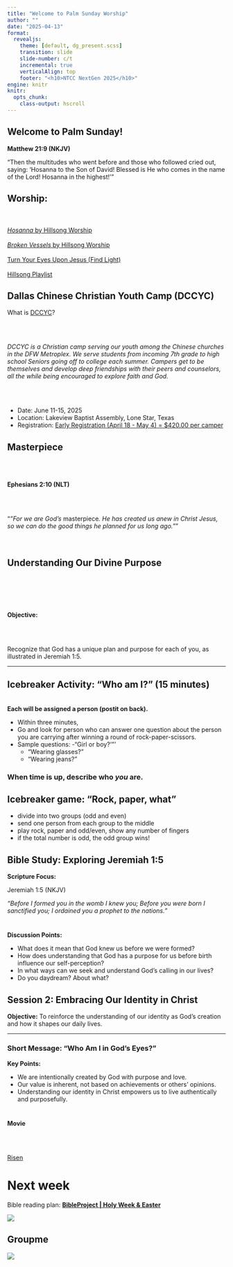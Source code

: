 ---
title: "Welcome to Palm Sunday Worship"
author: ""
date: "2025-04-13"
format:
  revealjs:
    theme: [default, dg_present.scss]
    transition: slide
    slide-number: c/t
    incremental: true
    verticalAlign: top
    footer: "<h10>NTCC NextGen 2025</h10>"
engine: knitr
knitr:
  opts_chunk: 
    class-output: hscroll
---

## Welcome to Palm Sunday! {background-image="images/palmtree.jpg"}

**Matthew 21:9 (NKJV)**

"Then the multitudes who went before and those who followed cried out, saying: 'Hosanna to the Son of David! Blessed is He who comes in the name of the Lord! Hosanna in the highest!'"

## Worship:

\
\
[*Hosanna* by Hillsong Worship](https://www.youtube.com/watch?v=hnMevXQutyE)\
\
[*Broken Vessels* by Hillsong Worship](https://www.youtube.com/watch?v=fiyYoe678yI)\
\
[Turn Your Eyes Upon Jesus (Find Light)](https://www.youtube.com/watch?v=6FtRKKQ7IjM&list=PLTnuUe-aRkQ7qy_jT9LE8rGhxePlBUUCL&index=2)\
\
[Hillsong Playlist](https://www.youtube.com/playlist?list=PLTnuUe-aRkQ7qy_jT9LE8rGhxePlBUUCL)

## Dallas Chinese Christian Youth Camp (DCCYC)

What is [DCCYC](https://www.dccyc.org/)?

\
\

*DCCYC is a Christian camp serving our youth among the Chinese churches in the DFW Metroplex. We serve students from incoming 7th grade to high school Seniors going off to college each summer. Campers get to be themselves and develop deep friendships with their peers and counselors, all the while being encouraged to explore faith and God.*

\
\

-   Date: June 11-15, 2025
-   Location: Lakeview Baptist Assembly, Lone Star, Texas
-   Registration: [Early Registration (April 18 - May 4) = \$420.00 per camper](https://www.dccyc.org/register-706291-145819.html)

## Masterpiece

\
\

**Ephesians 2:10 (NLT)**

\
\

"*"For we are God’s* masterpiece*. He has created us anew in Christ Jesus, so we can do the good things he planned for us long ago."*"\
\
\

## Understanding Our Divine Purpose

\
\
\
\

**Objective:**

\
\

Recognize that God has a unique plan and purpose for each of you, as illustrated in Jeremiah 1:5.

------------------------------------------------------------------------

## Icebreaker Activity: “Who am I?” (15 minutes)

\
**Each will be assigned a person (postit on back).**

-   Within three minutes,
-   Go and look for person who can answer one question about the person you are carrying after winning a round of rock-paper-scissors.
-   Sample questions: -"Girl or boy?'”'
    -   "Wearing glasses?"
    -   "Wearing jeans?"

::: fragment
### When time is up, describe who *you* are.
:::

## Icebreaker game: "Rock, paper, what"

-   divide into two groups (odd and even)
-   send one person from each group to the middle
-   play rock, paper and odd/even, show any number of fingers
-   if the total number is odd, the odd group wins!

## Bible Study: Exploring Jeremiah 1:5

**Scripture Focus:**

Jeremiah 1:5 (NKJV)

*"Before I formed you in the womb I knew you; Before you were born I sanctified you; I ordained you a prophet to the nations."*

# 

**Discussion Points:**

-   What does it mean that God knew us before we were formed?
-   How does understanding that God has a purpose for us before birth influence our self-perception?
-   In what ways can we seek and understand God’s calling in our lives?
-   Do you daydream? About what?

## Session 2: Embracing Our Identity in Christ

**Objective:** To reinforce the understanding of our identity as God’s creation and how it shapes our daily lives.

------------------------------------------------------------------------

### Short Message: “Who Am I in God’s Eyes?”

**Key Points:**

-   We are intentionally created by God with purpose and love.
-   Our value is inherent, not based on achievements or others’ opinions.
-   Understanding our identity in Christ empowers us to live authentically and purposefully.

# 

**Movie**

\
\

[Risen](https://www.amazon.com/gp/video/detail/B01BT5MMX2/ref=atv_hm_vid_c_baeECJ_1_3)

# Next week

Bible reading plan: [**BibleProject \| Holy Week & Easter**](https://www.bible.com/reading-plans/36091-bibleproject-holy-week-easter)

![](images/clipboard-971817415.png)

## Groupme

![](images/clipboard-2363909683.png)
